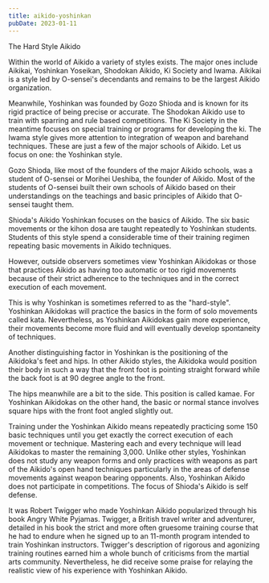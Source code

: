 ```yaml
---
title: aikido-yoshinkan
pubDate: 2023-01-11
---
```


The Hard Style Aikido

Within the world of Aikido a variety of styles exists. The major ones include Aikikai, Yoshinkan 
Yoseikan, Shodokan Aikido, Ki Society and Iwama. Aikikai is a style led by O-sensei's decendants and remains to be the largest Aikido organization. 

Meanwhile, Yoshinkan was founded by Gozo Shioda and is known for its rigid practice of being precise or accurate. The Shodokan Aikido use to train with sparring and rule based competitions. The Ki Society in the meantime focuses on special training or programs for developing the ki. The Iwama style gives more attention to integration of weapon and barehand techniques. These are just a few of the major schools of Aikido. Let us focus on one: the Yoshinkan style. 

Gozo Shioda, like most of the founders of the major Aikido schools, was a student of O-sensei or Morihei Ueshiba, the founder of Aikido. Most of the students of O-sensei built their own schools of Aikido based on their understandings on the teachings and basic principles of Aikido that O-sensei taught them. 

Shioda's Aikido Yoshinkan focuses on the basics of Aikido. The six basic movements or the kihon dosa are taught repeatedly to Yoshinkan students. Students of this style spend a considerable time of their training regimen repeating basic movements in Aikido techniques. 

However, outside observers sometimes view Yoshinkan Aikidokas or those that practices Aikido as having too automatic or too rigid movements because of their strict adherence to the techniques and in the correct execution of each movement. 

This is why Yoshinkan is sometimes referred to as the "hard-style". Yoshinkan Aikidokas will practice the basics in the form of solo movements called kata. Nevertheless, as Yoshinkan Aikidokas gain more experience, their movements become more fluid and will eventually develop spontaneity of techniques.

Another distinguishing factor in Yoshinkan is the positioning of the Aikidoka's feet and hips. In other Aikido styles, the Aikidoka would position their body in such a way that the front foot is pointing straight forward while the back foot is at 90 degree angle to the front. 

The hips meanwhile are a bit to the side. This position is called kamae. For Yoshinkan Aikidokas on the other hand, the basic or normal stance involves square hips with the front foot angled slightly out.

Training under the Yoshinkan Aikido means repeatedly practicing some 150 basic techniques until you get exactly the correct execution of each movement or technique. Mastering each and every technique will lead Aikidokas to master the remaining 3,000. Unlike other styles, Yoshinkan does not study any weapon forms and only practices with weapons as part of the Aikido's open hand techniques particularly in the areas of defense movements against weapon bearing opponents. Also, Yoshinkan Aikido does not participate in competitions. The focus of Shioda's Aikido is self defense. 

It was Robert Twigger who made Yoshinkan Aikido popularized through his book Angry White Pyjamas. Twigger, a British travel writer and adventurer, detailed in his book the strict and more often gruesome training course that he had to endure when he signed up to an 11-month program intended to train Yoshinkan instructors. 
Twigger's description of rigorous and agonizing training routines earned him a whole bunch of criticisms from the martial arts community. Nevertheless, he did receive some praise for relaying the realistic view of his experience with Yoshinkan Aikido.
